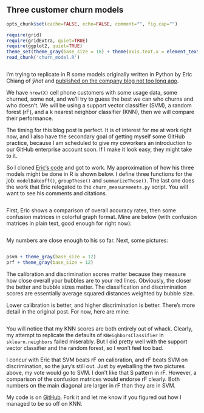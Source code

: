 ## Three customer churn models

```r
opts_chunk$set(cache=FALSE, echo=FALSE, comment="", fig.cap="")
```

```r
require(grid)
require(gridExtra, quiet=TRUE)
require(ggplot2, quiet=TRUE)
theme_set(theme_gray(base_size = 18) + theme(axis.text.x = element_text(angle = 90, hjust = 1), plot.margin = unit(c(1, 2, 0.5, 0.5),"cm"), legend.position='none'))
read_chunk('churn_model.R')
```

```r
```

I'm trying to replicate in R some models originally written in Python by Eric Chiang of $\hat{y}hat$ and [published on the company blog not too long ago](http://blog.yhathq.com/posts/predicting-customer-churn-with-sklearn.html).

We have `nrow(X)` cell phone customers with some usage data, some churned, some not, and we'll try to guess the best we can who churns and who doesn't. We will be using a support vector classifier (SVM), a random forest (rF), and a k nearest neighbor classifier (KNN), then we will compare their performance.

The timing for this blog post is perfect. It is of interest for me at work right now, and I also have the secondary goal of getting myself some GitHub practice, because I am scheduled to give my coworkers an introduction to our GitHub enterprise account soon. If I make it look easy, they might take to it.

So I cloned [Eric's code](https://github.com/EricChiang/churn) and got to work. My approximation of how his three models might be done in R is shown below. I define three functions for the job: `modelBakeoff()`, `groupThese()` and `summarizeThese()`. The last one does the work that Eric relegated to the `churn_measurements.py` script. You will want to see his comments and citations.


```r
```

First, Eric shows a comparison of overall accuracy rates, then some confusion matrices in colorful graph format. Mine are below (with confusion matrices in plain text, good enough for right now):

```r
```

My numbers are close enough to his so far. Next, some pictures:

```r
```

```r
psvm + theme_gray(base_size = 12)
prf + theme_gray(base_size = 12)
```

The calibration and discrimination scores matter because they measure how close overall your bubbles are to your red lines. Obviously, the closer the better and bubble sizes matter. The classification and discrimination scores are essentially average squared distances weighted by bubble size.

Lower calibration is better, and higher discrimination is better. There's more detail in the original post. For now, here are mine:

```r
```

You will notice that my KNN scores are both entirely out of whack. Clearly, my attempt to replicate the defaults of `KNeighborsClassifier` in `sklearn.neighbors` failed miserably. But I did pretty well with the support vector classifier and the random forest, so I won't feel too bad. 

I concur with Eric that SVM beats rF on calibration, and rF beats SVM on discrimination, so the jury's still out. Just by eyeballing the two pictures above, my vote would go to SVM. I don't like that S pattern in rF. However, a comparison of the confusion matrices would endorse rF clearly. Both numbers on the main diagonal are larger in rF than they are in SVM.

My code is on [GitHub](https://github.com/ghuiber/churn/tree/Rversion). Fork it and let me know if you figured out how I managed to be so off on KNN. 
